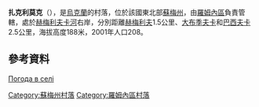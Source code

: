{{coord|50|52|28|N|33|31|23|E|scale:100000|display=title}}

'''扎克利莫克'''（{{lang-uk|Заклимок}}），是[[烏克蘭|烏克蘭]]的村落，位於該國東北部[[蘇梅州|蘇梅州]]，由[[羅姆內區|羅姆內區]]負責管轄，處於[[赫梅利夫卡河|赫梅利夫卡河]]右岸，分別距離[[赫梅利夫_(羅姆內區)|赫梅利夫]]1.5公里、[[大布季夫卡|大布季夫卡]]和[[巴西夫卡_(羅姆內區)|巴西夫卡]]2.5公里，海拔高度188米，2001年人口208。

==參考資料==
[http://weather.in.ua/ua/symskaja/8267 Погода в селі ] {{Wayback|url=http://weather.in.ua/ua/symskaja/8267 |date=20160305204817 }}

{{DEFAULTSORT:Заклимок}}
[[Category:蘇梅州村落|Category:蘇梅州村落]]
[[Category:羅姆內區村落|Category:羅姆內區村落]]


{{Sumy-geo-stub}}